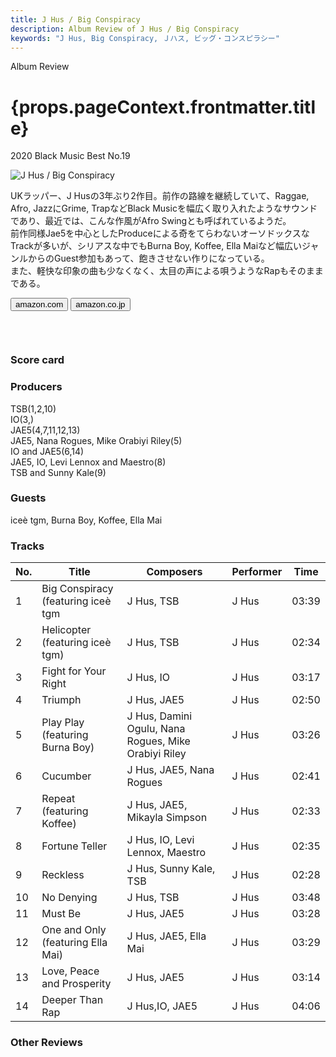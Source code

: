 ```yaml
---
title: J Hus / Big Conspiracy
description: Album Review of J Hus / Big Conspiracy
keywords: "J Hus, Big Conspiracy, Ｊハス, ビッグ・コンスピラシー"
---
```






<p className="largeP">Album Review</p>
<h1 className="h1--no--margin">{props.pageContext.frontmatter.title}</h1>
<p className="largeP">
  <Link to="/best50/2020/">2020 Black Music Best No.19</Link>
</p>

<Row  className="image-card-group">
	<Column colMd={3} colLg={4} noGutterMdLeft="">
       <ImageCard>

![J Hus / Big Conspiracy](../../images/cd/jhus2L.jpg)

</ImageCard>
	</Column>
	<Column colMd={4} colLg={8} noGutterMdLeft="">
	<p>
	UKラッパー、J Husの3年ぶり2作目。前作の路線を継続していて、Raggae, Afro, JazzにGrime, TrapなどBlack Musicを幅広く取り入れたようなサウンドであり、最近では、こんな作風がAfro Swingとも呼ばれているようだ。
	<br/>前作同様Jae5を中心としたProduceによる奇をてらわないオーソドックスなTrackが多いが、シリアスな中でもBurna Boy, Koffee, Ella Maiなど幅広いジャンルからのGuest参加もあって、飽きさせない作りになっている。
	<br/>また、軽快な印象の曲も少なくなく、太目の声による唄うようなRapもそのままである。
	</p>
	<div>
	  <Button className="button-right-mergin"  href="https://amzn.to/2QB2C8r" renderIcon={ArrowUpRight} size='sm' kind='primary'>
      amazon.com
    </Button>
    <Button className="button-right-mergin"  href="https://amzn.to/3b7BWW2" renderIcon={ArrowUpRight} size='sm' kind='secondary'>
      amazon.co.jp
    </Button>
	</div>
	<a href="https://geo.music.apple.com/jp/album/big-conspiracy/1497346309?mt=1&app=music&ls=1&at=11lcug" style="display:inline-block;overflow:hidden;background:url(https://linkmaker.itunes.apple.com/ja-jp/lockup.svg?releaseDate=2020-01-24&kind=album&bubble=apple_music&style=mono-black) no-repeat;width:180px;height:45px;"></a>
	</Column>
</Row>
<Row >
	<Column colMd={4} colLg={4} noGutterMdLeft="">
<div>
  <h3>Score card</h3>
	<SliderJS1 value="4" />
  <SliderJS2 value="2" />
	<SliderJS3 value="1" />
  <SliderJS4 value="8" />
</div>
</Column>
<Column colMd={8} colLg={8} noGutterMdLeft="">
<div>
<h3>Producers</h3>
<p>
	TSB(1,2,10)
	<br/>IO(3,)
	<br/>JAE5(4,7,11,12,13)
	<br/>JAE5, Nana Rogues, Mike Orabiyi Riley(5)
	<br/>IO and JAE5(6,14)
	<br/>JAE5, IO, Levi Lennox and Maestro(8)
	<br/>TSB and Sunny Kale(9)
</p>
<h3>Guests</h3>
<p>
	iceè tgm, Burna Boy, Koffee, Ella Mai
</p>
</div>
</Column>
</Row>

<h3>Tracks</h3>

| No. | Title                              | Composers                                            | Performer | Time  |
| --- | ---------------------------------- | ---------------------------------------------------- | --------- | ----- |
| 1   | Big Conspiracy (featuring iceè tgm | J Hus, TSB                                           | J Hus     | 03:39 |
| 2   | Helicopter (featuring iceè tgm)    | J Hus, TSB                                           | J Hus     | 02:34 |
| 3   | Fight for Your Right               | J Hus, IO                                            | J Hus     | 03:17 |
| 4   | Triumph                            | J Hus, JAE5                                          | J Hus     | 02:50 |
| 5   | Play Play (featuring Burna Boy)    | J Hus, Damini Ogulu, Nana Rogues, Mike Orabiyi Riley | J Hus     | 03:26 |
| 6   | Cucumber                           | J Hus, JAE5, Nana Rogues                             | J Hus     | 02:41 |
| 7   | Repeat (featuring Koffee)          | J Hus, JAE5, Mikayla Simpson                         | J Hus     | 02:33 |
| 8   | Fortune Teller                     | J Hus, IO, Levi Lennox, Maestro                      | J Hus     | 02:35 |
| 9   | Reckless                           | J Hus, Sunny Kale, TSB                               | J Hus     | 02:28 |
| 10  | No Denying                         | J Hus, TSB                                           | J Hus     | 03:48 |
| 11  | Must Be                            | J Hus, JAE5                                          | J Hus     | 03:28 |
| 12  | One and Only (featuring Ella Mai)  | J Hus, JAE5, Ella Mai                                | J Hus     | 03:29 |
| 13  | Love, Peace and Prosperity         | J Hus, JAE5                                          | J Hus     | 03:14 |
| 14  | Deeper Than Rap                    | J Hus,IO, JAE5                                       | J Hus     | 04:06 |

<h3>Other Reviews</h3>

<Row>
  <Column colMd={3} colLg={3} noGutterMdLeft>
    <Review1 />
  </Column>
</Row>
